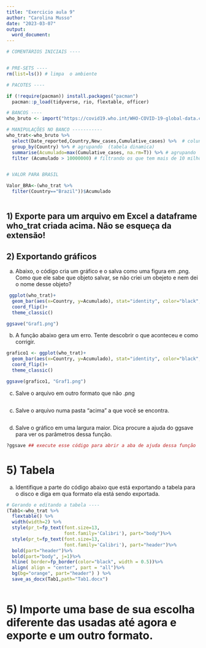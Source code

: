 ```yaml
---
title: "Exercicio aula 9"
author: "Carolina Musso"
date: "2023-03-07"
output:
  word_document:
---
```


```r
# COMENTÁRIOS INICIAIS ----


# PRE-SETS ----
rm(list=ls()) # limpa  o ambiente

# PACOTES ----

if (!require(pacman)) install.packages("pacman")
  pacman::p_load(tidyverse, rio, flextable, officer)

# BANCOS ----
who_bruto <- import("https://covid19.who.int/WHO-COVID-19-global-data.csv", na.strings = "")

# MANIPULAÇÕES NO BANCO -----------
who_trat<-who_bruto %>% 
  select(Date_reported,Country,New_cases,Cumulative_cases) %>%  # colunas q quero
  group_by(Country) %>% # agrupando  (tabela dinamica)
  summarise(Acumulado=max(Cumulative_cases, na.rm=T)) %>% # agrupando  (tabela dinamica)
  filter (Acumulado > 10000000) # filtrando os que tem mais de 10 milhões


# VALOR PARA BRASIL

Valor_BRA<-(who_trat %>% 
  filter(Country=="Brazil"))$Acumulado
  
```

## 1) Exporte para um arquivo em Excel a dataframe who_trat criada acima. Não se esqueça da extensão!


## 2) Exportando gráficos

a) Abaixo, o código cria um gráfico e o salva como uma figura em .png. Como que ele sabe  que objeto salvar, se não criei um obejeto e nem dei o nome desse objeto?

```r
 ggplot(who_trat)+
  geom_bar(aes(x=Country, y=Acumulado), stat="identity", color="black", fill="orange")+
  coord_flip()+
  theme_classic()

ggsave("Graf1.png")

```


b) A função abaixo gera um erro. Tente descobrir o que aconteceu e como corrigir. 

```r
grafico1 <- ggplot(who_trat)+
  geom_bar(aes(x=Country, y=Acumulado), stat="identity", color="black", fill="orange")+
  coord_flip()+
  theme_classic()

ggsave(grafico1, "Graf1.png")

```

c) Salve o arquivo em outro formato que não .png

```r

```

c) Salve o arquivo numa pasta "acima" a que você se encontra. 

```r

```

d) Salve o gráfico em uma largura maior. Dica procure a ajuda do ggsave para ver os parâmetros dessa função.

```r
?ggsave ## execute esse código para abrir a aba de ajuda dessa função
```

# 5) Tabela

a) Identifique a parte do código abaixo que está exportando a tabela para o disco e diga em qua formato ela está sendo exportada.

```r

# Gerando e editando a tabela ----
(Tab1<-who_trat %>% 
  flextable() %>% 
  width(width=2) %>% 
  style(pr_t=fp_text(font.size=13,
                     font.family='Calibri'), part="body")%>%
  style(pr_t=fp_text(font.size=13,
                     font.family='Calibri'), part="header")%>%
  bold(part="header")%>%
  bold(part="body", j=1)%>%
  hline( border=fp_border(color="black", width = 0.5))%>%
  align( align = "center", part = "all")%>%
  bg(bg="orange", part="header") ) %>% 
  save_as_docx(Tab1,path="Tab1.docx")
 
```


# 5) Importe uma base de sua escolha diferente das usadas até agora e exporte e um outro formato.


